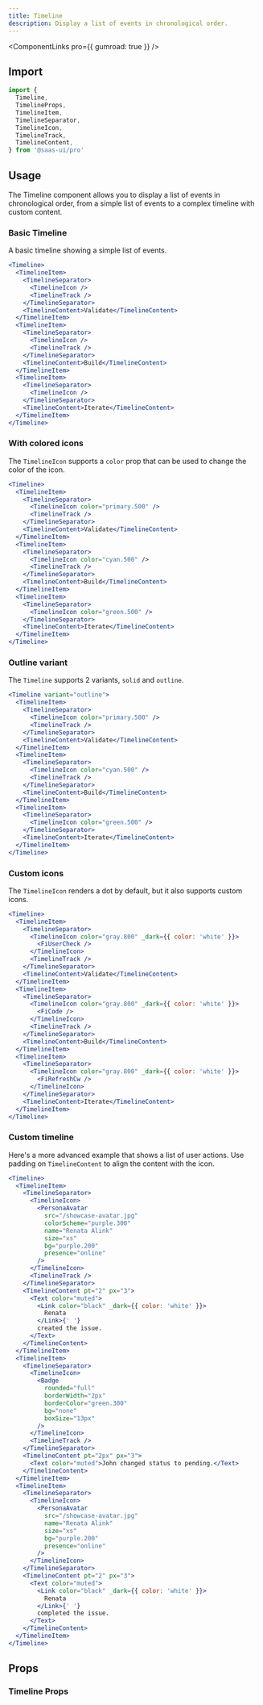 ```yaml
---
title: Timeline
description: Display a list of events in chronological order.
---
```


<ComponentLinks pro={{ gumroad: true }} />

## Import

```ts
import {
  Timeline,
  TimelineProps,
  TimelineItem,
  TimelineSeparator,
  TimelineIcon,
  TimelineTrack,
  TimelineContent,
} from '@saas-ui/pro'
```

## Usage

The Timeline component allows you to display a list of events in chronological order, from a simple list of events to a complex timeline with custom content.

### Basic Timeline

A basic timeline showing a simple list of events.

```jsx
<Timeline>
  <TimelineItem>
    <TimelineSeparator>
      <TimelineIcon />
      <TimelineTrack />
    </TimelineSeparator>
    <TimelineContent>Validate</TimelineContent>
  </TimelineItem>
  <TimelineItem>
    <TimelineSeparator>
      <TimelineIcon />
      <TimelineTrack />
    </TimelineSeparator>
    <TimelineContent>Build</TimelineContent>
  </TimelineItem>
  <TimelineItem>
    <TimelineSeparator>
      <TimelineIcon />
    </TimelineSeparator>
    <TimelineContent>Iterate</TimelineContent>
  </TimelineItem>
</Timeline>
```

### With colored icons

The `TimelineIcon` supports a `color` prop that can be used to change the color of the icon.

```jsx
<Timeline>
  <TimelineItem>
    <TimelineSeparator>
      <TimelineIcon color="primary.500" />
      <TimelineTrack />
    </TimelineSeparator>
    <TimelineContent>Validate</TimelineContent>
  </TimelineItem>
  <TimelineItem>
    <TimelineSeparator>
      <TimelineIcon color="cyan.500" />
      <TimelineTrack />
    </TimelineSeparator>
    <TimelineContent>Build</TimelineContent>
  </TimelineItem>
  <TimelineItem>
    <TimelineSeparator>
      <TimelineIcon color="green.500" />
    </TimelineSeparator>
    <TimelineContent>Iterate</TimelineContent>
  </TimelineItem>
</Timeline>
```

### Outline variant

The `Timeline` supports 2 variants, `solid` and `outline`.

```jsx
<Timeline variant="outline">
  <TimelineItem>
    <TimelineSeparator>
      <TimelineIcon color="primary.500" />
      <TimelineTrack />
    </TimelineSeparator>
    <TimelineContent>Validate</TimelineContent>
  </TimelineItem>
  <TimelineItem>
    <TimelineSeparator>
      <TimelineIcon color="cyan.500" />
      <TimelineTrack />
    </TimelineSeparator>
    <TimelineContent>Build</TimelineContent>
  </TimelineItem>
  <TimelineItem>
    <TimelineSeparator>
      <TimelineIcon color="green.500" />
    </TimelineSeparator>
    <TimelineContent>Iterate</TimelineContent>
  </TimelineItem>
</Timeline>
```

### Custom icons

The `TimelineIcon` renders a dot by default, but it also supports custom icons.

```jsx
<Timeline>
  <TimelineItem>
    <TimelineSeparator>
      <TimelineIcon color="gray.800" _dark={{ color: 'white' }}>
        <FiUserCheck />
      </TimelineIcon>
      <TimelineTrack />
    </TimelineSeparator>
    <TimelineContent>Validate</TimelineContent>
  </TimelineItem>
  <TimelineItem>
    <TimelineSeparator>
      <TimelineIcon color="gray.800" _dark={{ color: 'white' }}>
        <FiCode />
      </TimelineIcon>
      <TimelineTrack />
    </TimelineSeparator>
    <TimelineContent>Build</TimelineContent>
  </TimelineItem>
  <TimelineItem>
    <TimelineSeparator>
      <TimelineIcon color="gray.800" _dark={{ color: 'white' }}>
        <FiRefreshCw />
      </TimelineIcon>
    </TimelineSeparator>
    <TimelineContent>Iterate</TimelineContent>
  </TimelineItem>
</Timeline>
```

### Custom timeline

Here's a more advanced example that shows a list of user actions.
Use padding on `TimelineContent` to align the content with the icon.

```jsx
<Timeline>
  <TimelineItem>
    <TimelineSeparator>
      <TimelineIcon>
        <PersonaAvatar
          src="/showcase-avatar.jpg"
          colorScheme="purple.300"
          name="Renata Alink"
          size="xs"
          bg="purple.200"
          presence="online"
        />
      </TimelineIcon>
      <TimelineTrack />
    </TimelineSeparator>
    <TimelineContent pt="2" px="3">
      <Text color="muted">
        <Link color="black" _dark={{ color: 'white' }}>
          Renata
        </Link>{' '}
        created the issue.
      </Text>
    </TimelineContent>
  </TimelineItem>
  <TimelineItem>
    <TimelineSeparator>
      <TimelineIcon>
        <Badge
          rounded="full"
          borderWidth="2px"
          borderColor="green.300"
          bg="none"
          boxSize="13px"
        />
      </TimelineIcon>
      <TimelineTrack />
    </TimelineSeparator>
    <TimelineContent pt="2px" px="3">
      <Text color="muted">John changed status to pending.</Text>
    </TimelineContent>
  </TimelineItem>
  <TimelineItem>
    <TimelineSeparator>
      <TimelineIcon>
        <PersonaAvatar
          src="/showcase-avatar.jpg"
          name="Renata Alink"
          size="xs"
          bg="purple.200"
          presence="online"
        />
      </TimelineIcon>
    </TimelineSeparator>
    <TimelineContent pt="2" px="3">
      <Text color="muted">
        <Link color="black" _dark={{ color: 'white' }}>
          Renata
        </Link>{' '}
        completed the issue.
      </Text>
    </TimelineContent>
  </TimelineItem>
</Timeline>
```

## Props

### Timeline Props

<PropsTable of="Timeline" />

